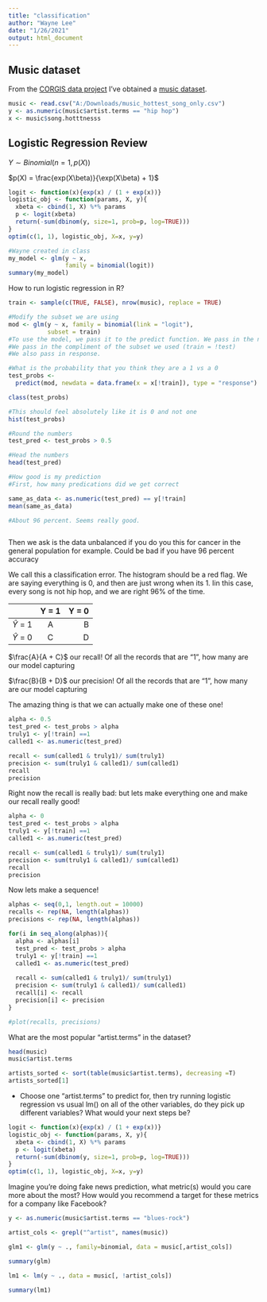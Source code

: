 ```yaml
---
title: "classification"
author: "Wayne Lee"
date: "1/26/2021"
output: html_document
---
```


## Music dataset

From the [CORGIS data project](https://corgis-edu.github.io/corgis/) I've obtained a [music dataset](https://corgis-edu.github.io/corgis/csv/music/).

```r
music <- read.csv("A:/Downloads/music_hottest_song_only.csv")
y <- as.numeric(music$artist.terms == "hip hop")
x <- music$song.hotttnesss
```

## Logistic Regression Review
$Y \sim Binomial(n=1, p(X))$

$p(X) = \frac{exp(X\beta)}{\exp(X\beta) + 1}$

```r
logit <- function(x){exp(x) / (1 + exp(x))}
logistic_obj <- function(params, X, y){
  xbeta <- cbind(1, X) %*% params
  p <- logit(xbeta)
  return(-sum(dbinom(y, size=1, prob=p, log=TRUE)))
}
optim(c(1, 1), logistic_obj, X=x, y=y)


```
```r
#Wayne created in class
my_model <- glm(y ~ x,
                family = binomial(logit))
summary(my_model)
```



How to run logistic regression in R?
```r
train <- sample(c(TRUE, FALSE), nrow(music), replace = TRUE)

#Modify the subset we are using
mod <- glm(y ~ x, family = binomial(link = "logit"),
           subset = train)
#To use the model, we pass it to the predict function. We pass in the new data
#We pass in the compliment of the subset we used (train = !test)
#We also pass in response. 

#What is the probability that you think they are a 1 vs a 0
test_probs <-
  predict(mod, newdata = data.frame(x = x[!train]), type = "response")

class(test_probs)

#This should feel absolutely like it is 0 and not one
hist(test_probs)

#Round the numbers
test_pred <- test_probs > 0.5

#Head the numbers
head(test_pred)

#How good is my prediction
#First, how many predications did we get correct

same_as_data <- as.numeric(test_pred) == y[!train]
mean(same_as_data)

#About 96 percent. Seems really good.



```
Then we ask is the data unbalanced if you do you this for cancer in the general population for example. Could be bad if you have 96 percent accuracy

We call this a classification error. The histogram should be a red flag. We are saying everything is 0, and then are just wrong when its 1. Iin this case, every song is not hip hop, and we are right 96% of the time.



|       | Y = 1 | Y = 0     |
| :---        |    :----:   |          ---: |
| $\hat{Y}$ = 1      | A       | B   |
|  $\hat{Y}$ = 0    | C        | D      |

$\frac{A}{A + C}$ our recall! Of all the records that are "1", how many are our model capturing

$\frac{B}{B + D}$ our precision! Of all the records that are "1", how many are our model capturing

The amazing thing is that we can actually make one of these one!

```r
alpha <- 0.5
test_pred <- test_probs > alpha
truly1 <- y[!train] ==1
called1 <- as.numeric(test_pred)

recall <- sum(called1 & truly1)/ sum(truly1)
precision <- sum(truly1 & called1)/ sum(called1)
recall
precision
```
Right now the recall is really bad: but lets make everything one and make our recall really good!

```r
alpha <- 0
test_pred <- test_probs > alpha
truly1 <- y[!train] ==1
called1 <- as.numeric(test_pred)

recall <- sum(called1 & truly1)/ sum(truly1)
precision <- sum(truly1 & called1)/ sum(called1)
recall
precision

```
Now lets make a sequence!
```r
alphas <- seq(0,1, length.out = 10000)
recalls <- rep(NA, length(alphas))
precisions <- rep(NA, length(alphas))

for(i in seq_along(alphas)){
  alpha <- alphas[i]
  test_pred <- test_probs > alpha
  truly1 <- y[!train] ==1
  called1 <- as.numeric(test_pred)
  
  recall <- sum(called1 & truly1)/ sum(truly1)
  precision <- sum(truly1 & called1)/ sum(called1)
  recall[i] <- recall
  precision[i] <- precision
}

#plot(recalls, precisions)

```
 What are the most popular "artist.terms" in the dataset?



```r

head(music)
music$artist.terms

artists_sorted <- sort(table(music$artist.terms), decreasing =T)
artists_sorted[1]

```

- Choose one "artist.terms" to predict for, then try running logistic regression vs usual lm() on all of the other variables, do they pick up different variables? What would your next steps be?

```r
logit <- function(x){exp(x) / (1 + exp(x))}
logistic_obj <- function(params, X, y){
  xbeta <- cbind(1, X) %*% params
  p <- logit(xbeta)
  return(-sum(dbinom(y, size=1, prob=p, log=TRUE)))
}
optim(c(1, 1), logistic_obj, X=x, y=y)
```


Imagine you're doing fake news prediction, what metric(s) would you care more about the most? How would you recommend a target for these metrics for a company like Facebook?

```r
y <- as.numeric(music$artist.terms == "blues-rock")

artist_cols <- grepl("^artist", names(music))

glm1 <- glm(y ~ ., family=binomial, data = music[,artist_cols])

summary(glm)

lm1 <- lm(y ~ ., data = music[, !artist_cols])

summary(lm1)


```

